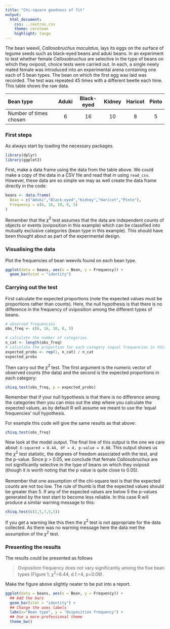 ```yaml
---
title: "Chi-square goodness of fit"
output:
  html_document:
    css: ../extras.css
    theme: cerulean
    highlight: tango
---
```


The bean weevil, *Callosobruchus maculatus*, lays its eggs on the surface of legume seeds such as black-eyed beans and aduki beans. In an experiment to test whether female *Callosobruchus* are selective in the type of beans on which they oviposit, choice tests were carried out. In each, a single newly mated female was introduced into an experimental arena containing one each of 5 bean types. The bean on which the first egg was laid was recorded. The test was repeated 45 times with a different beetle each time. This table shows the raw data.

| Bean type              | Aduki | Black-eyed | Kidney | Haricot | Pinto |
|:-----------------------|:-----:|:----------:|:------:|:-------:|:-----:|
| Number of times chosen |   6   |     16     |   10   |    8    |   5   |

### First steps

As always start by loading the necessary packages.

```r
library(dplyr)
library(ggplot2)
```

First, make a data frame using the data from the table above. We could make a copy of the data in a CSV file and read that in using `read_csv`. However, these data are so simple we may as well create the data frame directly in the code:

```r
beans <- data.frame(
  Bean = c("Aduki","Black-eyed","Kidney","Haricot","Pinto"),
  Frequency = c(6, 16, 10, 8, 5)
)
```



Remember that the $\chi^2$ test assumes that the data are independent counts of objects or events (oviposition in this example) which can be classified into mutually exclusive categories (bean type in this example). This should have been thought about as part of the experimental design.

### Visualising the data

Plot the frequencies of bean weevils found on each bean type.

```r
ggplot(data = beans, aes(x = Bean, y = Frequency)) +
  geom_bar(stat = "identity")
```

### Carrying out the test

First calculate the expected proportions (note the expected values must be proportions rather than counts). Here, the null hypothesis is that there is no difference in the frequency of oviposition among the different types of beans.

```r
# observed frequencies
obs_freq <- c(6, 16, 10, 8, 5)

# calculate the number of categories
n_cat <- length(obs_freq)
# calculate the proportion for each category (equal frequencies in this e.g.)
expected_probs <- rep(1, n_cat) / n_cat
expected_probs
```

Then carry out the $\chi^2$ test. The first argument is the numeric vector of observed counts (the data) and the second is the expected proportions in each category:

```r
chisq.test(obs_freq, p = expected_probs)
```

Remember that if your null hypothesis is that there is no difference among the categories then you can miss out the step where you calculate the expected values, as by default R will assume we meant to use the 'equal frequencies' null hypothesis.

For example this code will give the same results as that above:

```r
chisq.test(obs_freq)
```

Now look at the model output. The final line of this output is the one we care about: `X-squared = 8.44, df = 4, p-value = 0.08`. This output shows us the $\chi^2$ test statistic, the degrees of freedom associated with the test, and the p-value. Since p \> 0.05, we conclude that female *Callosobruchus* are not significantly selective in the type of beans on which they oviposit (though it is worth noting that the p value is quite close to 0.05).\
<br> Remember that one assumption of the chi-square test is that the expected counts are not too low. The rule of thumb is that the expected values should be greater than 5. If any of the expected values are below 5 the p-values generated by the test start to become less reliable. In this case R will produce a similar warning message to this:

```r
chisq.test(c(2,5,7,5,5))
```

If you get a warning like this then the $\chi^2$ test is not appropriate for the data collected. As there was no warning message here the data met the assumption of the $\chi^2$ test.

### Presenting the results

The results could be presented as follows

> Oviposition frequency does not vary significantly among the five bean types (Figure 1; $\chi^2$=8.44, d.f.=4, p=0.08).

Make the figure above slightly neater to be put into a report.

```r
ggplot(data = beans, aes(x = Bean, y = Frequency)) +
  ## Add the bars
  geom_bar(stat = "identity") + 
  ## Change the axes labels
  labs(x="Bean type", y = "Oviposition frequency") + 
  ## Use a more professional theme
  theme_bw()
```
